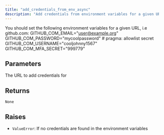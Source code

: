 ```yaml
---
title: "add_credentials_from_env_async"
description: "Add credentials from environment variables for a given URL"
---
```



You should set the following environment variables for a given URL, i.e github.com:
GITHUB_COM_EMAIL="user@example.org"
GITHUB_COM_PASSWORD="mycoolpassword" # pragma: allowlist secret
GITHUB_COM_USERNAME="cooljohnny1567"
GITHUB_COM_MFA_SECRET="999779"


## Parameters

<ParamField path="url" type="str">
  The URL to add credentials for
</ParamField>

## Returns

`None`

## Raises

- `ValueError`: If no credentials are found in the environment variables
